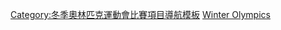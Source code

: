 {{template category |type=navbox |topic=[[冬季奧林匹克運動會冰球比賽|冬季奧林匹克運動會冰球比賽]]}}
{{Portal|冰球}}

[[Category:冬季奧林匹克運動會比賽項目導航模板|Category:冬季奧林匹克運動會比賽項目導航模板]]
[[Category:冰球導航模板|Winter Olympics]]